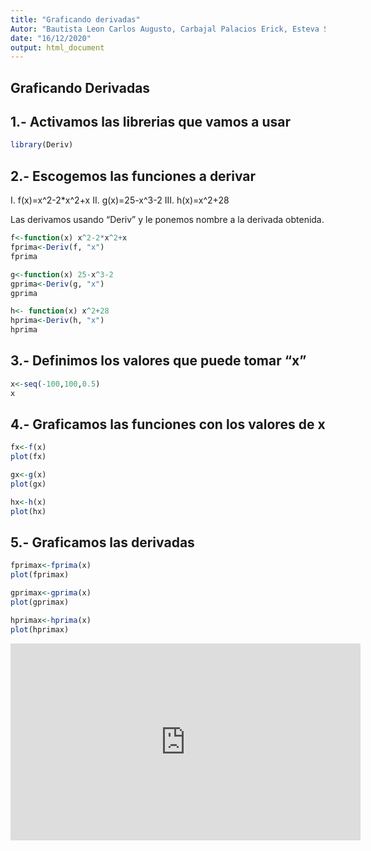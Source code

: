 ```yaml
---
title: "Graficando derivadas"
Autor: "Bautista Leon Carlos Augusto, Carbajal Palacios Erick, Esteva Santos Izanami"
date: "16/12/2020"
output: html_document
---
```


## Graficando Derivadas

## 1.- Activamos las librerias que vamos a usar

```r
library(Deriv)
```

## 2.- Escogemos las funciones a derivar

I. f(x)=x^2-2*x^2+x
II. g(x)=25-x^3-2
III. h(x)=x^2+28

Las derivamos usando "Deriv" y le ponemos nombre a la derivada obtenida.

```r
f<-function(x) x^2-2*x^2+x
fprima<-Deriv(f, "x")
fprima

```

```r
g<-function(x) 25-x^3-2
gprima<-Deriv(g, "x")
gprima

```

```r
h<- function(x) x^2+28
hprima<-Deriv(h, "x")
hprima

```

## 3.- Definimos los valores que puede tomar "x"

```r
x<-seq(-100,100,0.5)
x

```

## 4.- Graficamos las funciones con los valores de x

```r
fx<-f(x)
plot(fx)

```

```r
gx<-g(x)
plot(gx)

```

```r
hx<-h(x)
plot(hx)

```

## 5.- Graficamos las derivadas

```r
fprimax<-fprima(x)
plot(fprimax)

```

```r
gprimax<-gprima(x)
plot(gprimax)

```

```r
hprimax<-hprima(x)
plot(hprimax)

```

<iframe width="560" height="315" src="https://www.youtube.com/embed/VWIbAWdyz1w" frameborder="0" allow="accelerometer; autoplay; clipboard-write; encrypted-media; gyroscope; picture-in-picture" allowfullscreen></iframe>